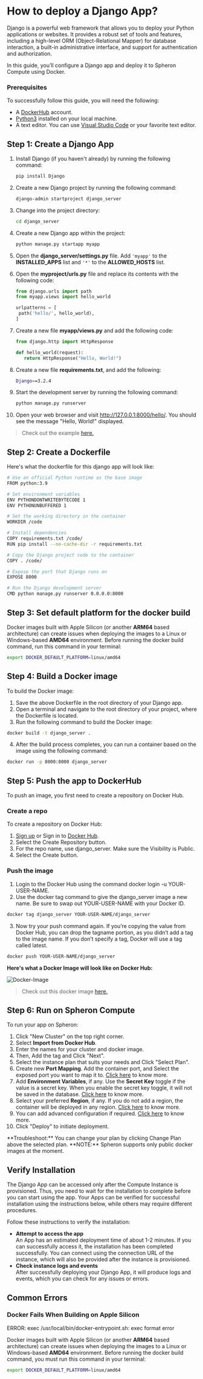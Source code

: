 
# How to deploy a Django App?

Django is a powerful web framework that allows you to deploy your Python applications or websites. It provides a robust set of tools and features, including a high-level ORM (Object-Relational Mapper) for database interaction, a built-in administrative interface, and support for authentication and authorization.

In this guide, you’ll configure a Django app and deploy it to Spheron Compute using Docker.

### Prerequisites

To successfully follow this guide, you will need the following:

- A [DockerHub](https://hub.docker.com/) account.
- [Python3](https://www.python.org/downloads/) installed on your local machine.
- A text editor. You can use [Visual Studio Code](https://code.visualstudio.com/) or your favorite text editor.

## Step 1: Create a Django App

1. Install Django (if you haven't already) by running the following command:
   ```sh
   pip install Django
   ```
2. Create a new Django project by running the following command:
   ```sh
   django-admin startproject django_server
   ```
3. Change into the project directory:
   ```sh
   cd django_server
   ```
4. Create a new Django app within the project:
   ```sh
   python manage.py startapp myapp
   ```
5. Open the **django_server/settings.py** file. Add `'myapp'` to the **INSTALLED_APPS** list and `'*'` to the **ALLOWED_HOSTS** list.
6. Open the **myproject/urls.py** file and replace its contents with the following code:

   ```py
   from django.urls import path
   from myapp.views import hello_world

   urlpatterns = [
    path('hello/', hello_world),
   ]
   ```

7. Create a new file **myapp/views.py** and add the following code:

   ```py
   from django.http import HttpResponse

   def hello_world(request):
      return HttpResponse("Hello, World!")

   ```

8. Create a new file **requirements.txt**, and add the following:

   ```sh
   Django==3.2.4
   ```

9. Start the development server by running the following command:

   ```sh
   python manage.py runserver
   ```

10. Open your web browser and visit http://127.0.0.1:8000/hello/. You should see the message "Hello, World!" displayed.

> Check out the example [here.](https://github.com/spheronFdn/docs/tree/main/examples/django_server)

## Step 2: Create a Dockerfile

Here's what the dockerfile for this django app will look like:

```sh
# Use an official Python runtime as the base image
FROM python:3.9

# Set environment variables
ENV PYTHONDONTWRITEBYTECODE 1
ENV PYTHONUNBUFFERED 1

# Set the working directory in the container
WORKDIR /code

# Install dependencies
COPY requirements.txt /code/
RUN pip install --no-cache-dir -r requirements.txt

# Copy the Django project code to the container
COPY . /code/

# Expose the port that Django runs on
EXPOSE 8000

# Run the Django development server
CMD python manage.py runserver 0.0.0.0:8000
```

## Step 3: Set default platform for the docker build

Docker images built with Apple Silicon (or another **ARM64** based architecture) can create issues when deploying the images to a Linux or Windows-based **AMD64** environment.
Before running the docker build command, run this command in your terminal:

```sh
export DOCKER_DEFAULT_PLATFORM=linux/amd64
```

## Step 4: Build a Docker image

To build the Docker image:

1. Save the above Dockerfile in the root directory of your Django app.
2. Open a terminal and navigate to the root directory of your project, where the Dockerfile is located.
3. Run the following command to build the Docker image:

```sh
docker build -t django_server .
```

4. After the build process completes, you can run a container based on the image using the following command:

```sh
docker run -p 8000:8000 django_server
```

## Step 5: Push the app to DockerHub

To push an image, you first need to create a repository on Docker Hub.

### Create a repo

To create a repository on Docker Hub:

1. [Sign up](https://www.docker.com/pricing?utm_source=docker&utm_medium=webreferral&utm_campaign=docs_driven_upgrade) or Sign in to [Docker Hub](https://hub.docker.com/).
2. Select the Create Repository button.
3. For the repo name, use django_server. Make sure the Visibility is Public.
4. Select the Create button.

### Push the image

1. Login to the Docker Hub using the command docker login -u YOUR-USER-NAME.
2. Use the docker tag command to give the django_server image a new name. Be sure to swap out YOUR-USER-NAME with your Docker ID.

```sh
docker tag django_server YOUR-USER-NAME/django_server
```

3. Now try your push command again. If you’re copying the value from Docker Hub, you can drop the tagname portion, as you didn’t add a tag to the image name. If you don’t specify a tag, Docker will use a tag called latest.

```sh
docker push YOUR-USER-NAME/django_server
```

**Here's what a Docker Image will look like on Docker Hub:**

![Docker-Image](assets/docker-image.png)

> Check out this docker image [here.](https://hub.docker.com/r/rekpero/nft-minter-server/tags)

## Step 6: Run on Spheron Compute

To run your app on Spheron:

1. Click "New Cluster" on the top right corner.
2. Select **Import from Docker Hub**.
3. Enter the names for your cluster and docker image.
4. Then, Add the tag and Click "Next".
5. Select the instance plan that suits your needs and Click "Select Plan".
6. Create new **Port Mapping**. Add the container port, and Select the exposed port you want to map it to. [Click here](/compute/cluster/#port-mapping) to know more.
7. Add **Environment Variables**, if any. Use the **Secret Key** toggle if the value is a secret key. When you enable the secret key toggle, it will not be saved in the
   database. [Click here](/compute/cluster/#environment-variables) to know more.
8. Select your preferred **Region**, if any. If you do not add a region, the container will be deployed in any region. [Click here](/compute/cluster/#region) to know more.
9. You can add advanced configuration if required. [Click here](/compute/cluster/#advanced-configuration) to know more.
10. Click "Deploy" to initiate deployment.

<Callout>
  **Troubleshoot:** You can change your plan by clicking Change Plan above the
  selected plan.
</Callout>

<Callout type="info">
  **NOTE:** Spheron supports only public docker images at the moment.
</Callout>

## Verify Installation

The Django App can be accessed only after the Compute Instance is provisioned.
Thus, you need to wait for the installation to complete before you can start using the app.
Your Apps can be verified for successful installation using the instructions below, while others may require different procedures.

Follow these instructions to verify the installation:

- **Attempt to access the app** \
  An App has an estimated deployment time of about 1-2 minutes.
  If you can successfully access it, the installation has been completed successfully.
  You can connect using the connection URL of the instance, which will also be provided after the instance is provisioned.
- **Check instance logs and events** \
  After successfully deploying your Django App, it will produce logs and events, which you can check for any issues or errors.

## Common Errors

### Docker Fails When Building on Apple Silicon

<Callout type="error">
  ERROR: exec /usr/local/bin/docker-entrypoint.sh: exec format error
</Callout>

Docker images built with Apple Silicon (or another **ARM64** based architecture) can create issues when deploying the images to a Linux or Windows-based **AMD64** environment.
Before running the docker build command, you must run this command in your terminal:

```sh
export DOCKER_DEFAULT_PLATFORM=linux/amd64
```

<Navigation name="Deploy Django App" />
